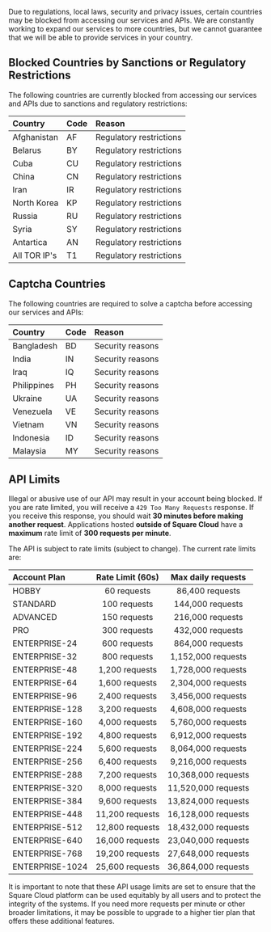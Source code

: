 Due to regulations, local laws, security and privacy issues, certain countries may be blocked from accessing our services and APIs. We are constantly working to expand our services to more countries, but we cannot guarantee that we will be able to provide services in your country.

## Blocked Countries by Sanctions or Regulatory Restrictions

The following countries are currently blocked from accessing our services and APIs due to sanctions and regulatory restrictions:

| Country      | Code   | Reason                              |
| :----------- | :----  | :---------------------------------  |
| Afghanistan  | AF     | Regulatory restrictions             |
| Belarus      | BY     | Regulatory restrictions             |
| Cuba         | CU     | Regulatory restrictions             |
| China        | CN     | Regulatory restrictions             |
| Iran         | IR     | Regulatory restrictions             |
| North Korea  | KP     | Regulatory restrictions             |
| Russia       | RU     | Regulatory restrictions             |
| Syria        | SY     | Regulatory restrictions             |
| Antartica    | AN     | Regulatory restrictions             |
| All TOR IP's | T1     | Regulatory restrictions             |

## Captcha Countries

The following countries are required to solve a captcha before accessing our services and APIs:

| Country      | Code   | Reason                              |
| :----------- | :----  | :---------------------------------  |
| Bangladesh   | BD     | Security reasons                    |
| India        | IN     | Security reasons                    |
| Iraq         | IQ     | Security reasons                    |
| Philippines  | PH     | Security reasons                    |
| Ukraine      | UA     | Security reasons                    |
| Venezuela    | VE     | Security reasons                    |
| Vietnam      | VN     | Security reasons                    |
| Indonesia    | ID     | Security reasons                    |
| Malaysia     | MY     | Security reasons                    |

## API Limits

<Warning>Illegal or abusive use of our API may result in your account being blocked.</Warning>
<Warning>If you are rate limited, you will receive a `429 Too Many Requests` response. If you receive this response, you should wait **30 minutes before making another request**. </Warning>
<Warning>Applications hosted **outside of Square Cloud** have a **maximum** rate limit of **300 requests per minute**.</Warning>

The API is subject to rate limits (subject to change). The current rate limits are:

| Account Plan          | Rate Limit (60s)     | Max daily requests   |
| :-------------------- | :------------------: | :------------------: |
| HOBBY                 | 60 requests          | 86,400 requests      |
| STANDARD              | 100 requests         | 144,000 requests     |
| ADVANCED              | 150 requests         | 216,000 requests     |
| PRO                   | 300 requests         | 432,000 requests     |
| ENTERPRISE-24         | 600 requests         | 864,000 requests     |
| ENTERPRISE-32         | 800 requests         | 1,152,000 requests   |
| ENTERPRISE-48         | 1,200 requests       | 1,728,000 requests   |
| ENTERPRISE-64         | 1,600 requests       | 2,304,000 requests   |
| ENTERPRISE-96         | 2,400 requests       | 3,456,000 requests   |
| ENTERPRISE-128        | 3,200 requests       | 4,608,000 requests   |
| ENTERPRISE-160        | 4,000 requests       | 5,760,000 requests   |
| ENTERPRISE-192        | 4,800 requests       | 6,912,000 requests   |
| ENTERPRISE-224        | 5,600 requests       | 8,064,000 requests   |
| ENTERPRISE-256        | 6,400 requests       | 9,216,000 requests   |
| ENTERPRISE-288        | 7,200 requests       | 10,368,000 requests  |
| ENTERPRISE-320        | 8,000 requests       | 11,520,000 requests  |
| ENTERPRISE-384        | 9,600 requests       | 13,824,000 requests  |
| ENTERPRISE-448        | 11,200 requests      | 16,128,000 requests  |
| ENTERPRISE-512        | 12,800 requests      | 18,432,000 requests  |
| ENTERPRISE-640        | 16,000 requests      | 23,040,000 requests  |
| ENTERPRISE-768        | 19,200 requests      | 27,648,000 requests  |
| ENTERPRISE-1024       | 25,600 requests      | 36,864,000 requests  |

It is important to note that these API usage limits are set to ensure that the Square Cloud platform can be used equitably by all users and to protect the integrity of the systems. If you need more requests per minute or other broader limitations, it may be possible to upgrade to a higher tier plan that offers these additional features.
